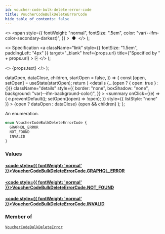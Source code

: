 ```yaml
---
id: voucher-code-bulk-delete-error-code
title: VoucherCodeBulkDeleteErrorCode
hide_table_of_contents: false
---
```


  <>
    <span
      style={{
        fontWeight: "normal",
        fontSize: ".5em",
        color: "var(--ifm-color-secondary-darkest)",
      }}
    >
      &nbsp;●&nbsp;
    </span>
  </>
);

  <>
    Specification
    <a
      className="link"
      style={{ fontSize: "1.5em", paddingLeft: "4px" }}
      target="\_blank"
      href={props.url}
      title={"Specified by " + props.url}
    >
      ⎘
    </a>
  </>
);

  <>
    <span className={props.class}>{props.text}</span>
  </>
);


  dataOpen,
  dataClose,
  children,
  startOpen = false,
}) => {
  const [open, setOpen] = useState(startOpen);
  return (
    <details
      {...(open ? { open: true } : {})}
      className="details"
      style={{
        border: "none",
        boxShadow: "none",
        background: "var(--ifm-background-color)",
      }}
    >
      <summary
        onClick={(e) => {
          e.preventDefault();
          setOpen((open) => !open);
        }}
        style={{ listStyle: "none" }}
      >
        {open ? dataOpen : dataClose}
      </summary>
      {open && children}
    </details>
  );
};

An enumeration.

```graphql
enum VoucherCodeBulkDeleteErrorCode {
  GRAPHQL_ERROR
  NOT_FOUND
  INVALID
}
```

### Values

#### [<code style={{ fontWeight: 'normal' }}>VoucherCodeBulkDeleteErrorCode.<b>GRAPHQL_ERROR</b></code>](#)

>

#### [<code style={{ fontWeight: 'normal' }}>VoucherCodeBulkDeleteErrorCode.<b>NOT_FOUND</b></code>](#)

>

#### [<code style={{ fontWeight: 'normal' }}>VoucherCodeBulkDeleteErrorCode.<b>INVALID</b></code>](#)

>

### Member of

[`VoucherCodeBulkDeleteError`](../../../api-reference/discounts/objects/voucher-code-bulk-delete-error) <Badge class="badge badge--secondary" text="object"/>
